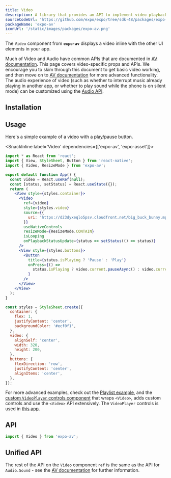 ```yaml
---
title: Video
description: A library that provides an API to implement video playback and recording in apps.
sourceCodeUrl: 'https://github.com/expo/expo/tree/sdk-48/packages/expo-av'
packageName: 'expo-av'
iconUrl: '/static/images/packages/expo-av.png'
---
```



The `Video` component from **`expo-av`** displays a video inline with the other UI elements in your app.

Much of Video and Audio have common APIs that are documented in [AV documentation](av.mdx). This page covers video-specific props and APIs. We encourage you to skim through this document to get basic video working, and then move on to [AV documentation](av.mdx) for more advanced functionality. The audio experience of video (such as whether to interrupt music already playing in another app, or whether to play sound while the phone is on silent mode) can be customized using the [Audio API](audio.mdx).

<PlatformsSection android emulator ios simulator web />

## Installation

<APIInstallSection />

## Usage

Here's a simple example of a video with a play/pause button.

<SnackInline label='Video' dependencies={['expo-av', 'expo-asset']}>

```jsx
import * as React from 'react';
import { View, StyleSheet, Button } from 'react-native';
import { Video, ResizeMode } from 'expo-av';

export default function App() {
  const video = React.useRef(null);
  const [status, setStatus] = React.useState({});
  return (
    <View style={styles.container}>
      <Video
        ref={video}
        style={styles.video}
        source={{
          uri: 'https://d23dyxeqlo5psv.cloudfront.net/big_buck_bunny.mp4',
        }}
        useNativeControls
        resizeMode={ResizeMode.CONTAIN}
        isLooping
        onPlaybackStatusUpdate={status => setStatus(() => status)}
      />
      <View style={styles.buttons}>
        <Button
          title={status.isPlaying ? 'Pause' : 'Play'}
          onPress={() =>
            status.isPlaying ? video.current.pauseAsync() : video.current.playAsync()
          }
        />
      </View>
    </View>
  );
}

const styles = StyleSheet.create({
  container: {
    flex: 1,
    justifyContent: 'center',
    backgroundColor: '#ecf0f1',
  },
  video: {
    alignSelf: 'center',
    width: 320,
    height: 200,
  },
  buttons: {
    flexDirection: 'row',
    justifyContent: 'center',
    alignItems: 'center',
  },
});
```

</SnackInline>

For more advanced examples, check out the [Playlist example](https://github.com/expo/playlist-example/blob/master/App.js), and the [custom `VideoPlayer` controls component](https://github.com/ihmpavel/expo-video-player/blob/master/lib/index.tsx) that wraps `<Video>`, adds custom controls and use the `<Video>` API extensively. The `VideoPlayer` controls is used in [this app](https://github.com/expo/harvard-cs50-app).

## API

```js
import { Video } from 'expo-av';
```

<APISection packageName="expo-video" apiName="Video" strictTypes />

## Unified API

The rest of the API on the `Video` component `ref` is the same as the API for `Audio.Sound` - see the [AV documentation](av/#playback) for further information.
